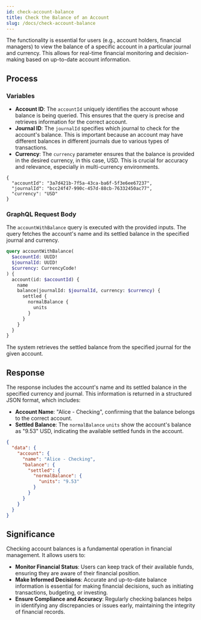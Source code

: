 ```yaml
---
id: check-account-balance
title: Check the Balance of an Account
slug: /docs/check-account-balance
---
```


The functionality is essential for users (e.g., account holders, financial managers) to view the balance of a specific account in a particular journal and currency. This allows for real-time financial monitoring and decision-making based on up-to-date account information.

## Process

### Variables

- **Account ID**: The `accountId` uniquely identifies the account whose balance is being queried. This ensures that the query is precise and retrieves information for the correct account.
- **Journal ID**: The `journalId` specifies which journal to check for the account's balance. This is important because an account may have different balances in different journals due to various types of transactions.
- **Currency**: The `currency` parameter ensures that the balance is provided in the desired currency, in this case, USD. This is crucial for accuracy and relevance, especially in multi-currency environments.

```
{
  "accountId": "3a7d421b-7f5a-43ca-ba6f-5f3e6ee67237",
  "journalId": "bcc24f47-990c-457d-88cb-76332450ac77",
  "currency": "USD"
}
```

### GraphQL Request Body

The `accountWithBalance` query is executed with the provided inputs. The query fetches the account's name and its settled balance in the specified journal and currency.

```graphql
query accountWithBalance(
  $accountId: UUID!
  $journalId: UUID!
  $currency: CurrencyCode!
) {
  account(id: $accountId) {
    name
    balance(journalId: $journalId, currency: $currency) {
      settled {
        normalBalance {
          units
        }
      }
    }
  }
}
```

The system retrieves the settled balance from the specified journal for the given account.

## Response

The response includes the account's name and its settled balance in the specified currency and journal. This information is returned in a structured JSON format, which includes:

- **Account Name**: "Alice - Checking", confirming that the balance belongs to the correct account.
- **Settled Balance**: The `normalBalance` `units` show the account's balance as "9.53" USD, indicating the available settled funds in the account.

```json
{
  "data": {
    "account": {
      "name": "Alice - Checking",
      "balance": {
        "settled": {
          "normalBalance": {
            "units": "9.53"
          }
        }
      }
    }
  }
}
```

## Significance

Checking account balances is a fundamental operation in financial management. It allows users to:

- **Monitor Financial Status**: Users can keep track of their available funds, ensuring they are aware of their financial position.
- **Make Informed Decisions**: Accurate and up-to-date balance information is essential for making financial decisions, such as initiating transactions, budgeting, or investing.
- **Ensure Compliance and Accuracy**: Regularly checking balances helps in identifying any discrepancies or issues early, maintaining the integrity of financial records.
